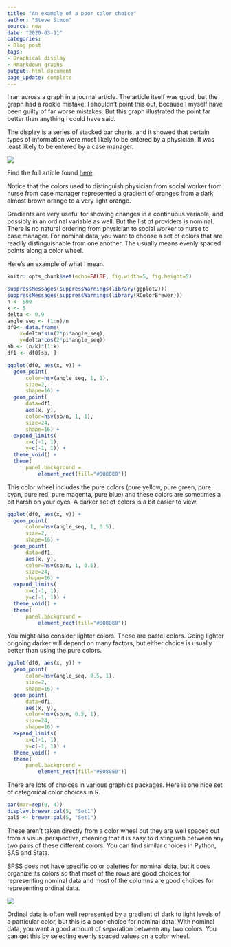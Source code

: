 ```yaml
---
title: "An example of a poor color choice"
author: "Steve Simon"
source: new
date: "2020-03-11"
categories:
- Blog post
tags:
- Graphical display
- Rmarkdown graphs
output: html_document
page_update: complete
---
```


I ran across a graph in a journal article. The article itself was good, but the graph had a rookie mistake. I shouldn't point this out, because I myself have been guilty of far worse mistakes. But this graph illustrated the point far better than anything I could have said.

<!---More--->

The display is a series of stacked bar charts, and it showed that certain types of information were most likely to be entered by a physician. It was least likely to be entered by a case manager.

![](http://www.pmean.com/new-images/20/poor-color-choice-01.png)

Find the full article found [here](https://medinform.jmir.org/2019/3/e13802/). 

Notice that the colors used to distinguish physician from social worker from nurse from case manager represented a gradient of oranges from a dark almost brown orange to a very light orange.

Gradients are very useful for showing changes in a continuous variable, and possibly in an ordinal variable as well. But the list of providers is nominal. There is no natural ordering from physician to social worker to nurse to case manager. For nominal data, you want to choose a set of colors that are readily distinguishable from one another. The usually means evenly spaced points along a color wheel.

Here's an example of what I mean.

```r
knitr::opts_chunk$set(echo=FALSE, fig.width=5, fig.height=5)
```


```r
suppressMessages(suppressWarnings(library(ggplot2)))
suppressMessages(suppressWarnings(library(RColorBrewer)))
n <- 500
k <- 5
delta <- 0.9
angle_seq <- (1:n)/n
df0<- data.frame(
    x=delta*sin(2*pi*angle_seq),
    y=delta*cos(2*pi*angle_seq))
sb <- (n/k)*(1:k)
df1 <- df0[sb, ]

ggplot(df0, aes(x, y)) +
  geom_point(
      color=hsv(angle_seq, 1, 1), 
      size=2, 
      shape=16) +
  geom_point(
      data=df1, 
      aes(x, y), 
      color=hsv(sb/n, 1, 1), 
      size=24, 
      shape=16) +
  expand_limits(
      x=c(-1, 1), 
      y=c(-1, 1)) +
  theme_void() +
  theme(
      panel.background =
          element_rect(fill="#808080"))
```

This color wheel includes the pure colors (pure yellow, pure green, pure cyan, pure red, pure magenta, pure blue) and these colors are sometimes a bit harsh on your eyes. A darker set of colors is a bit easier to view.

```r
ggplot(df0, aes(x, y)) +
  geom_point(
      color=hsv(angle_seq, 1, 0.5), 
      size=2, 
      shape=16) +
  geom_point(
      data=df1, 
      aes(x, y), 
      color=hsv(sb/n, 1, 0.5), 
      size=24, 
      shape=16) +
  expand_limits(
      x=c(-1, 1), 
      y=c(-1, 1)) +
  theme_void() +
  theme(
      panel.background = 
          element_rect(fill="#808080"))
```

You might also consider lighter colors. These are pastel colors. Going lighter or going darker will depend on many factors, but either choice is usually better than using the pure colors.

```r
ggplot(df0, aes(x, y)) +
  geom_point(
      color=hsv(angle_seq, 0.5, 1), 
      size=2, 
      shape=16) +
  geom_point(
      data=df1, 
      aes(x, y), 
      color=hsv(sb/n, 0.5, 1), 
      size=24, 
      shape=16) +
  expand_limits(
      x=c(-1, 1), 
      y=c(-1, 1)) +
  theme_void() +
  theme(
      panel.background =
          element_rect(fill="#808080"))
```

There are lots of choices in various graphics packages. Here is one nice set of categorical color choices in R.

```r
par(mar=rep(0, 4))
display.brewer.pal(5, "Set1")
pal5 <- brewer.pal(5, "Set1")
```

These aren't taken directly from a color wheel but they are well spaced out from a visual perspective, meaning that it is easy to distinguish between any two pairs of these different colors. You can find similar choices in Python, SAS and Stata. 

SPSS does not have specific color palettes for nominal data, but it does organize its colors so that most of the rows are good choices for representing nominal data and most of the columns are good choices for representing ordinal data.

![](http://www.pmean.com/new-images/20/poor-color-choice-02.png)

Ordinal data is often well represented by a gradient of dark to light levels of a particular color, but this is a poor choice for nominal data. With nominal data, you want a good amount of separation between any two colors. You can get this by selecting evenly spaced values on a color wheel.
